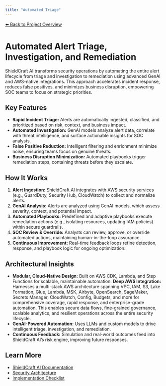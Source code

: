 ```yaml
---
title: "Automated Triage"
---
```


[⬅️ Back to Project Overview](/)
# Automated Alert Triage, Investigation, and Remediation

ShieldCraft AI transforms security operations by automating the entire alert lifecycle from triage and investigation to remediation using advanced GenAI and AWS-native integrations. This approach accelerates incident response, reduces false positives, and minimizes business disruption, empowering SOC teams to focus on strategic priorities.

## Key Features
- **Rapid Incident Triage:** Alerts are automatically ingested, classified, and prioritized based on risk, context, and business impact.
- **Automated Investigation:** GenAI models analyze alert data, correlate with threat intelligence, and surface actionable insights for SOC analysts.
- **False Positive Reduction:** Intelligent filtering and enrichment minimize noise, ensuring teams focus on genuine threats.
- **Business Disruption Minimization:** Automated playbooks trigger remediation steps, containing threats before they escalate.

## How It Works
1. **Alert Ingestion:** ShieldCraft AI integrates with AWS security services (e.g., GuardDuty, Security Hub, CloudWatch) to collect and normalize alerts.
2. **GenAI Analysis:** Alerts are analyzed using GenAI models, which assess severity, context, and potential impact.
3. **Automated Playbooks:** Predefined and adaptive playbooks execute remediation actions (e.g., isolating resources, updating IAM policies) within secure guardrails.
4. **SOC Review & Override:** Analysts can review, approve, or override automated actions, maintaining human-in-the-loop assurance.
5. **Continuous Improvement:** Real-time feedback loops refine detection, response, and playbook logic for ongoing optimization.

## Architectural Insights
- **Modular, Cloud-Native Design:** Built on AWS CDK, Lambda, and Step Functions for scalable, maintainable automation.
**Deep AWS Integration:** Harnesses a multi-stack AWS architecture spanning VPC, IAM, S3, Lake Formation, Glue, Lambda, MSK, Airbyte, OpenSearch, SageMaker, Secrets Manager, CloudWatch, Config, Budgets, and more for comprehensive coverage, rapid response, and enterprise-grade automation. This enables secure data flows, fine-grained governance, scalable analytics, and resilient operations across the entire security lifecycle.
- **GenAI-Powered Automation:** Uses LLMs and custom models to drive intelligent triage, investigation, and remediation.
- **Continuous Feedback:** Simulation and real-world outcomes feed into ShieldCraft AI’s risk engine, improving future responses.

## Learn More
- [ShieldCraft AI Documentation](/)
- [Security Architecture](/security/aws-secrets-management)
- [Implementation Checklist](/checklist)
